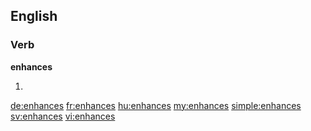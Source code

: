 ==English==

===Verb===
'''enhances'''

# {{third-person singular of|enhance}}

[[de:enhances]]
[[fr:enhances]]
[[hu:enhances]]
[[my:enhances]]
[[simple:enhances]]
[[sv:enhances]]
[[vi:enhances]]